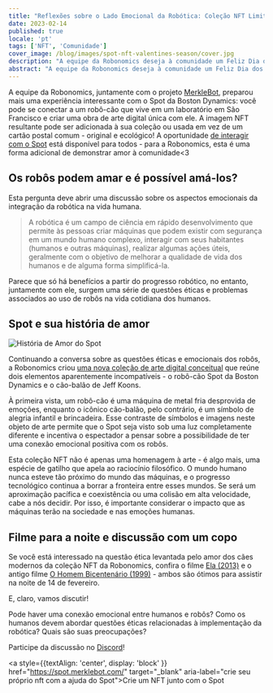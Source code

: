 ```yaml
---
title: "Reflexões sobre o Lado Emocional da Robótica: Coleção NFT Limitada de Dia dos Namorados"
date: 2023-02-14
published: true
locale: 'pt'
tags: ['NFT', 'Comunidade']
cover_image: /blog/images/spot-nft-valentines-season/cover.jpg
description: "A equipe da Robonomics deseja à comunidade um Feliz Dia dos Namorados! Hoje, todos nós temos mais um motivo para falar sobre nossos sentimentos, expressar amor e gratidão, dar algo doce e agradável ao nosso par, amigo - a quem nosso coração desejar."
abstract: "A equipe da Robonomics deseja à comunidade um Feliz Dia dos Namorados! Hoje, todos nós temos mais um motivo para falar sobre nossos sentimentos, expressar amor e gratidão, dar algo doce e agradável ao nosso par, amigo - a quem nosso coração desejar."
---
```


A equipe da Robonomics, juntamente com o projeto [MerkleBot](https://merklebot.com/), preparou mais uma experiência interessante com o Spot da Boston Dynamics: você pode se conectar a um robô-cão que vive em um laboratório em São Francisco e criar uma obra de arte digital única com ele. A imagem NFT resultante pode ser adicionada à sua coleção ou usada em vez de um cartão postal comum - original e ecológico! A oportunidade [de interagir com o Spot](https://spot.merklebot.com/) está disponível para todos - para a Robonomics, esta é uma forma adicional de demonstrar amor à comunidade\<3

## Os robôs podem amar e é possível amá-los?

Esta pergunta deve abrir uma discussão sobre os aspectos emocionais da integração da robótica na vida humana.

> A robótica é um campo de ciência em rápido desenvolvimento que permite às pessoas criar máquinas que podem existir com segurança em um mundo humano complexo, interagir com seus habitantes (humanos e outras máquinas), realizar algumas ações úteis, geralmente com o objetivo de melhorar a qualidade de vida dos humanos e de alguma forma simplificá-la.

Parece que só há benefícios a partir do progresso robótico, no entanto, juntamente com ele, surgem uma série de questões éticas e problemas associados ao uso de robôs na vida cotidiana dos humanos.

## Spot e sua história de amor

![História de Amor do Spot](/blog/images/spot-nft-valentines-season/spot_lovestory.png)

Continuando a conversa sobre as questões éticas e emocionais dos robôs, a Robonomics criou [uma nova coleção de arte digital conceitual](https://singular.app/collectibles/kusama/b437f70371c8622e02-MBVD-2023/16627505-b437f70371c8622e02-MBVD-2023-MBVD-2023-00000006) que reúne dois elementos aparentemente incompatíveis - o robô-cão Spot da Boston Dynamics e o cão-balão de Jeff Koons.

À primeira vista, um robô-cão é uma máquina de metal fria desprovida de emoções, enquanto o icônico cão-balão, pelo contrário, é um símbolo de alegria infantil e brincadeira. Esse contraste de símbolos e imagens neste objeto de arte permite que o Spot seja visto sob uma luz completamente diferente e incentiva o espectador a pensar sobre a possibilidade de ter uma conexão emocional positiva com os robôs.

Esta coleção NFT não é apenas uma homenagem à arte - é algo mais, uma espécie de gatilho que apela ao raciocínio filosófico. O mundo humano nunca esteve tão próximo do mundo das máquinas, e o progresso tecnológico continua a borrar a fronteira entre esses mundos. Se será um aproximação pacífica e coexistência ou uma colisão em alta velocidade, cabe a nós decidir. Por isso, é importante considerar o impacto que as máquinas terão na sociedade e nas emoções humanas.

## Filme para a noite e discussão com um copo

Se você está interessado na questão ética levantada pelo amor dos cães modernos da coleção NFT da Robonomics, confira o filme [Ela (2013)](https://www.imdb.com/title/tt1798709/) e o antigo filme [O Homem Bicentenário (1999)](https://www.imdb.com/title/tt0182789/) - ambos são ótimos para assistir na noite de 14 de fevereiro.

E, claro, vamos discutir!

Pode haver uma conexão emocional entre humanos e robôs? Como os humanos devem abordar questões éticas relacionadas à implementação da robótica? Quais são suas preocupações?

Participe da discussão no [Discord](https://discord.gg/dyFgwHfCN7)!

<a style={{textAlign: 'center', display: 'block' }} href="https://spot.merklebot.com/" target="_blank" aria-label="crie seu próprio nft com a ajuda do Spot">Crie um NFT junto com o Spot</a>
